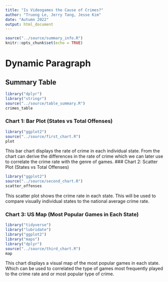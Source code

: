 ```yaml
---
title: "Is Videogames the Cause of Crimes?"
author: "Truong Le, Jerry Tang, Jesse Kim"
date: "Autumn 2022"
output: html_document
---
```


```r
source("../source/summary_info.R")
knitr::opts_chunk$set(echo = TRUE)
```

# Dynamic Paragraph


## Summary Table
```r
library("dplyr")
library("stringr")
source("../source/table_summary.R")
crimes_table
```

### Chart 1: Bar Plot (States vs Total Offenses)
```r
library("ggplot2")
source("../source/first_chart.R")
plot
```
This bar chart displays the rate of crime in each individual state. From the chart
can derive the differences in the rate of crime which we can later use to correlate
the crime rate with the genre of games. 
### Chart 2: Scatter Plot (States vs Total Offenses)
```r
library("ggplot2")
source("../source/second_chart.R")
scatter_offenses
```
This scatter plot shows the crime rate in each state. This will be used to compare visually
individual states to the national average crime rate.

### Chart 3: US Map (Most Popular Games in Each State)
```r
library("tidyverse")
library("lubridate")
library("ggplot2")
library("maps")
library("dplyr")
source("../source/third_chart.R")
map
```
This chart displays a visual map of the most popular games in each state. Which can be used to correlated the type of games most frequently played to the crime rate and or most popular type of crime.
